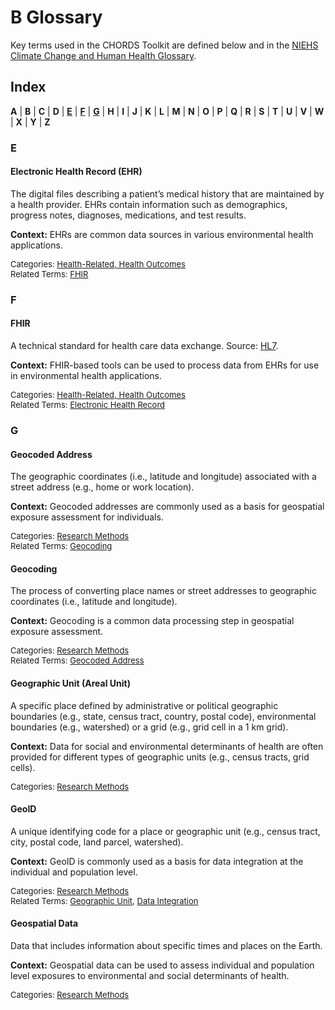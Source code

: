 # **B** Glossary {#chords-glossary .unnumbered}

Key terms used in the CHORDS Toolkit are defined below and in the [NIEHS Climate Change and Human Health Glossary](https://tools.niehs.nih.gov/cchhglossary/).

## Index {.unnumbered .unlisted}

**A** | **B** | **C** | **D** | [**E**](#def-e) | [**F**](#def-f) | [**G**](#def-g) | **H** | **I** | **J** | **K** | **L** | **M** | **N** | **O** | **P** | **Q** | **R** | **S** | **T** | **U** | **V** | **W** | **X** | **Y** | **Z**

### E {#def-e .unnumbered .unlisted}

::: glossaryterm
#### Electronic Health Record (EHR) {#def-ehr .unnumbered .unlisted}

The digital files describing a patient's medical history that are maintained by a health provider. EHRs contain information such as demographics, progress notes, diagnoses, medications, and test results.
                                                                               
**Context:** EHRs are common data sources in various environmental health applications.

<font size ="2"> 
Categories: [Health-Related, Health Outcomes](https://tools.niehs.nih.gov/cchhglossary/?category=HRHO)   
Related Terms: [FHIR](#def-fhir) 
</font>
:::

### F {#def-f .unnumbered .unlisted}

::: glossaryterm
#### FHIR {#def-fhir .unnumbered .unlisted}

A technical standard for health care data exchange. Source: [HL7](http://hl7.org/fhir/). 
                                                                               
**Context:** FHIR-based tools can be used to process data from EHRs for use in environmental health applications.

<font size ="2"> 
Categories: [Health-Related, Health Outcomes](https://tools.niehs.nih.gov/cchhglossary/?category=HRHO)    
Related Terms: [Electronic Health Record](#def-ehr) 
</font>
:::

### G {#def-g .unnumbered .unlisted}

::: glossaryterm
#### Geocoded Address {#def-geocoded-address .unnumbered .unlisted}

The geographic coordinates (i.e., latitude and longitude) associated with a street address (e.g., home or work location).  
                                                                              
**Context:** Geocoded addresses are commonly used as a basis for geospatial exposure assessment for individuals.

<font size ="2"> 
Categories: [Research Methods](https://tools.niehs.nih.gov/cchhglossary/?category=RM)     
Related Terms: [Geocoding](#def-geocoding) 
</font>
:::

::: glossaryterm
#### Geocoding {#def-geocoding .unnumbered .unlisted}

The process of converting place names or street addresses to geographic coordinates (i.e., latitude and longitude).
                                                                               
**Context:** Geocoding is a common data processing step in geospatial exposure assessment. 

<font size ="2"> 
Categories: [Research Methods](https://tools.niehs.nih.gov/cchhglossary/?category=RM)   
Related Terms: [Geocoded Address](#def-geocoded-address) 
</font>
:::

::: glossaryterm
#### Geographic Unit (Areal Unit) {#def-geographic-unit .unnumbered .unlisted}

A specific place defined by administrative or political geographic boundaries (e.g., state, census tract, country, postal code), environmental boundaries (e.g., watershed) or a grid (e.g., grid cell in a 1 km grid).
                                                                               
**Context:** Data for social and environmental determinants of health are often provided for different types of geographic units (e.g., census tracts, grid cells).

<font size ="2"> 
Categories: [Research Methods](https://tools.niehs.nih.gov/cchhglossary/?category=RM)   
</font>
:::

::: glossaryterm
#### GeoID {#def-geoid .unnumbered .unlisted}

A unique identifying code for a place or geographic unit (e.g., census tract, city, postal code, land parcel, watershed).
                                                                               
**Context:** GeoID is commonly used as a basis for data integration at the individual and population level.

<font size ="2"> 
Categories: [Research Methods](https://tools.niehs.nih.gov/cchhglossary/?category=RM)   
Related Terms: [Geographic Unit](#def-geographic-unit), [Data Integration](https://tools.niehs.nih.gov/cchhglossary/?keyword=data+integration&termOnlySearch=true&exactSearch=true)
</font>
:::

::: glossaryterm
#### Geospatial Data {#def-geospatial-data .unnumbered .unlisted}

Data that includes information about specific times and places on the Earth.  
                                                                               
**Context:** Geospatial data can be used to assess individual and population level exposures to environmental and social determinants of health. 

<font size ="2"> 
Categories: [Research Methods](https://tools.niehs.nih.gov/cchhglossary/?category=RM)   
</font>
:::
